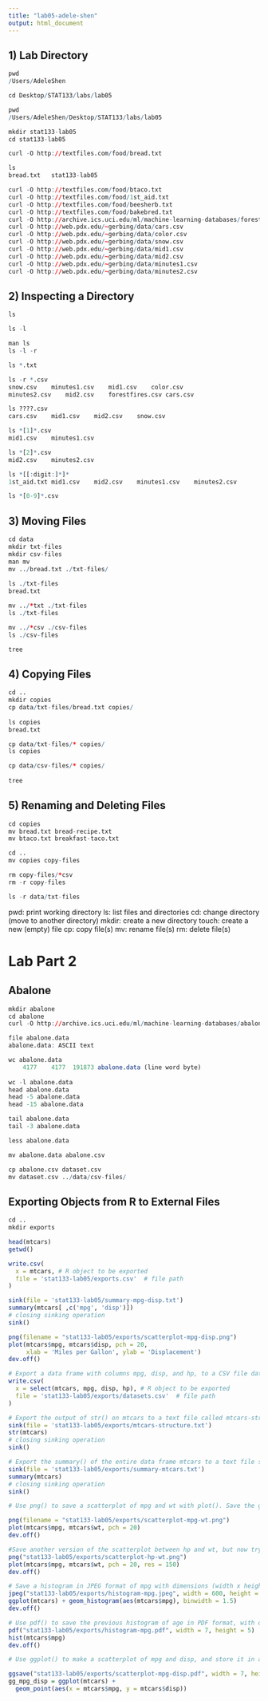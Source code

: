 ```yaml
---
title: "lab05-adele-shen"
output: html_document
---
```

## 1) Lab Directory
```r
pwd
/Users/AdeleShen

cd Desktop/STAT133/labs/lab05

pwd 
/Users/AdeleShen/Desktop/STAT133/labs/lab05

mkdir stat133-lab05
cd stat133-lab05

curl -O http://textfiles.com/food/bread.txt

ls
bread.txt	stat133-lab05

curl -O http://textfiles.com/food/btaco.txt
curl -O http://textfiles.com/food/1st_aid.txt
curl -O http://textfiles.com/food/beesherb.txt
curl -O http://textfiles.com/food/bakebred.txt
curl -O http://archive.ics.uci.edu/ml/machine-learning-databases/forest-fires/forestfires.csv
curl -O http://web.pdx.edu/~gerbing/data/cars.csv
curl -O http://web.pdx.edu/~gerbing/data/color.csv
curl -O http://web.pdx.edu/~gerbing/data/snow.csv
curl -O http://web.pdx.edu/~gerbing/data/mid1.csv
curl -O http://web.pdx.edu/~gerbing/data/mid2.csv
curl -O http://web.pdx.edu/~gerbing/data/minutes1.csv
curl -O http://web.pdx.edu/~gerbing/data/minutes2.csv
```

## 2) Inspecting a Directory 
```r
ls

ls -l

man ls
ls -l -r

ls *.txt

ls -r *.csv
snow.csv	minutes1.csv	mid1.csv	color.csv
minutes2.csv	mid2.csv	forestfires.csv	cars.csv

ls ????.csv
cars.csv	mid1.csv	mid2.csv	snow.csv

ls *[1]*.csv
mid1.csv	minutes1.csv

ls *[2]*.csv
mid2.csv	minutes2.csv

ls *[[:digit:]*]*
1st_aid.txt	mid1.csv	mid2.csv	minutes1.csv	minutes2.csv

ls *[0-9]*.csv
```

## 3) Moving Files
```r
cd data
mkdir txt-files
mkdir csv-files
man mv
mv ../bread.txt ./txt-files/
  
ls ./txt-files
bread.txt

mv ../*txt ./txt-files
ls ./txt-files

mv ../*csv ./csv-files
ls ./csv-files

tree 
```

## 4) Copying Files
```r
cd ..
mkdir copies
cp data/txt-files/bread.txt copies/
  
ls copies
bread.txt

cp data/txt-files/* copies/
ls copies

cp data/csv-files/* copies/
  
tree
```

## 5) Renaming and Deleting Files

```r
cd copies
mv bread.txt bread-recipe.txt
mv btaco.txt breakfast-taco.txt

cd ..
mv copies copy-files

rm copy-files/*csv
rm -r copy-files

ls -r data/txt-files
```

pwd: print working directory
ls: list files and directories
cd: change directory (move to another directory)
mkdir: create a new directory
touch: create a new (empty) file
cp: copy file(s)
mv: rename file(s)
rm: delete file(s)

# Lab Part 2
## Abalone
```r
mkdir abalone
cd abalone
curl -O http://archive.ics.uci.edu/ml/machine-learning-databases/abalone/abalone.data

file abalone.data
abalone.data: ASCII text

wc abalone.data
    4177    4177  191873 abalone.data (line word byte)
    
wc -l abalone.data
head abalone.data
head -5 abalone.data
head -15 abalone.data

tail abalone.data
tail -3 abalone.data

less abalone.data

mv abalone.data abalone.csv

cp abalone.csv dataset.csv
mv dataset.csv ../data/csv-files/
```

## Exporting Objects from R to External Files
```r
cd ..
mkdir exports
```

```r
head(mtcars)
getwd()
```

```r
write.csv(
  x = mtcars, # R object to be exported
  file = 'stat133-lab05/exports.csv'  # file path
)
```

```r
sink(file = 'stat133-lab05/summary-mpg-disp.txt')
summary(mtcars[ ,c('mpg', 'disp')])
# closing sinking operation
sink()
```

```r
png(filename = "stat133-lab05/exports/scatterplot-mpg-disp.png")
plot(mtcars$mpg, mtcars$disp, pch = 20, 
     xlab = 'Miles per Gallon', ylab = 'Displacement')
dev.off()
```

```r
# Export a data frame with columns mpg, disp, and hp, to a CSV file dataset.csv in the exports/ subdirectory.
write.csv(
  x = select(mtcars, mpg, disp, hp), # R object to be exported
  file = 'stat133-lab05/exports/datasets.csv'  # file path
)
```

```r
# Export the output of str() on mtcars to a text file called mtcars-structure.txt (inside the exports/ subdirectory).
sink(file = 'stat133-lab05/exports/mtcars-structure.txt')
str(mtcars)
# closing sinking operation
sink()
```


```r
# Export the summary() of the entire data frame mtcars to a text file summary-mtcars.txt, in the exports/ folder.
sink(file = 'stat133-lab05/exports/summary-mtcars.txt')
summary(mtcars)
# closing sinking operation
sink()
```

```r
# Use png() to save a scatterplot of mpg and wt with plot(). Save the graph as scatterplot-mpg-wt.png in the exports/ folder.

png(filename = "stat133-lab05/exports/scatterplot-mpg-wt.png")
plot(mtcars$mpg, mtcars$wt, pch = 20)
dev.off()
```

```r
#Save another version of the scatterplot between hp and wt, but now try to get an image with higher resolution. Save the plot as scatterplot-hp-wt.png in exports/
png("stat133-lab05/exports/scatterplot-hp-wt.png")
plot(mtcars$mpg, mtcars$wt, pch = 20, res = 150)
dev.off()
```
```r
# Save a histogram in JPEG format of mpg with dimensions (width x height) 600 x 400 pixels, name the file histogram-mpg.jpeg
jpeg("stat133-lab05/exports/histogram-mpg.jpeg", width = 600, height = 400)
ggplot(mtcars) + geom_histogram(aes(mtcars$mpg), binwidth = 1.5)
dev.off()
```

```r
# Use pdf() to save the previous histogram of age in PDF format, with dimensions (width x height) 7 x 5 inches, name the file histogram-mpg.pdf.
pdf("stat133-lab05/exports/histogram-mpg.pdf", width = 7, height = 5)
hist(mtcars$mpg)
dev.off()
```

```r
# Use ggplot() to make a scatterplot of mpg and disp, and store it in a ggplot object named gg_mpg_disp. Then use ggsave() to save the plot with dimensions (width x height) 7 x 5 inches, as scatterplot-mpg-disp.pdf

ggsave("stat133-lab05/exports/scatterplot-mpg-disp.pdf", width = 7, height = 5)
gg_mpg_disp = ggplot(mtcars) +
  geom_point(aes(x = mtcars$mpg, y = mtcars$disp))
```



